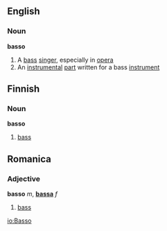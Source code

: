 ==English==
===Noun===
{{wikipedia}}
'''basso'''
#A [[bass]] [[singer]], especially in [[opera]]
#An [[instrumental]] [[part]] written for a bass [[instrument]]

==Finnish==
===Noun===
'''basso'''

#[[bass]]

==Romanica==
===Adjective===

'''basso''' ''m'', '''[[bassa]]''' ''f''
#[[bass]]

[[io:Basso]]